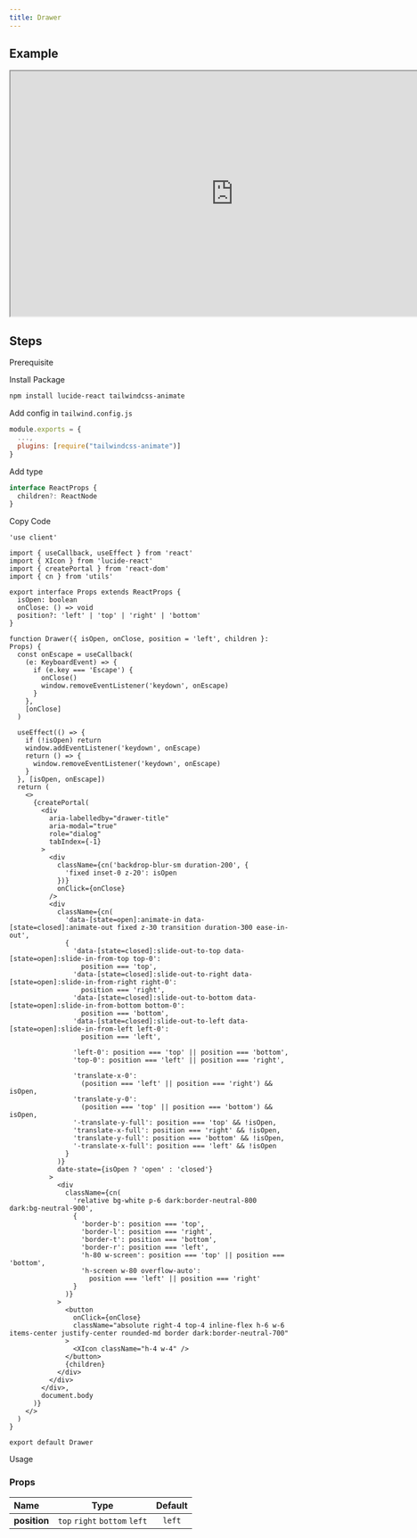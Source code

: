 ```yaml
---
title: Drawer
---
```


## Example

<iframe
  src="https://workshop.kidow.me/?path=/docs/components-drawer-v1--docs"
  width="800"
  height="440"
></iframe>

## Steps

<Steps>

<Step>Prerequisite</Step>

<Blocks>
  <ModalBlock icon="utils" name="cn" slug="/utils/cn" />
</Blocks>

<Step>Install Package</Step>

```bash
npm install lucide-react tailwindcss-animate
```

<Step>Add config in `tailwind.config.js`</Step>

```js title="tailwind.config.js"
module.exports = {
  ...,
  plugins: [require("tailwindcss-animate")]
}
```

<Step>Add type</Step>

```ts title="types/index.d.ts"
interface ReactProps {
  children?: ReactNode
}
```

<Step>Copy Code</Step>

```tsx title="containers/drawer/index.tsx"
'use client'

import { useCallback, useEffect } from 'react'
import { XIcon } from 'lucide-react'
import { createPortal } from 'react-dom'
import { cn } from 'utils'

export interface Props extends ReactProps {
  isOpen: boolean
  onClose: () => void
  position?: 'left' | 'top' | 'right' | 'bottom'
}

function Drawer({ isOpen, onClose, position = 'left', children }: Props) {
  const onEscape = useCallback(
    (e: KeyboardEvent) => {
      if (e.key === 'Escape') {
        onClose()
        window.removeEventListener('keydown', onEscape)
      }
    },
    [onClose]
  )

  useEffect(() => {
    if (!isOpen) return
    window.addEventListener('keydown', onEscape)
    return () => {
      window.removeEventListener('keydown', onEscape)
    }
  }, [isOpen, onEscape])
  return (
    <>
      {createPortal(
        <div
          aria-labelledby="drawer-title"
          aria-modal="true"
          role="dialog"
          tabIndex={-1}
        >
          <div
            className={cn('backdrop-blur-sm duration-200', {
              'fixed inset-0 z-20': isOpen
            })}
            onClick={onClose}
          />
          <div
            className={cn(
              'data-[state=open]:animate-in data-[state=closed]:animate-out fixed z-30 transition duration-300 ease-in-out',
              {
                'data-[state=closed]:slide-out-to-top data-[state=open]:slide-in-from-top top-0':
                  position === 'top',
                'data-[state=closed]:slide-out-to-right data-[state=open]:slide-in-from-right right-0':
                  position === 'right',
                'data-[state=closed]:slide-out-to-bottom data-[state=open]:slide-in-from-bottom bottom-0':
                  position === 'bottom',
                'data-[state=closed]:slide-out-to-left data-[state=open]:slide-in-from-left left-0':
                  position === 'left',

                'left-0': position === 'top' || position === 'bottom',
                'top-0': position === 'left' || position === 'right',

                'translate-x-0':
                  (position === 'left' || position === 'right') && isOpen,
                'translate-y-0':
                  (position === 'top' || position === 'bottom') && isOpen,
                '-translate-y-full': position === 'top' && !isOpen,
                'translate-x-full': position === 'right' && !isOpen,
                'translate-y-full': position === 'bottom' && !isOpen,
                '-translate-x-full': position === 'left' && !isOpen
              }
            )}
            date-state={isOpen ? 'open' : 'closed'}
          >
            <div
              className={cn(
                'relative bg-white p-6 dark:border-neutral-800 dark:bg-neutral-900',
                {
                  'border-b': position === 'top',
                  'border-l': position === 'right',
                  'border-t': position === 'bottom',
                  'border-r': position === 'left',
                  'h-80 w-screen': position === 'top' || position === 'bottom',
                  'h-screen w-80 overflow-auto':
                    position === 'left' || position === 'right'
                }
              )}
            >
              <button
                onClick={onClose}
                className="absolute right-4 top-4 inline-flex h-6 w-6 items-center justify-center rounded-md border dark:border-neutral-700"
              >
                <XIcon className="h-4 w-4" />
              </button>
              {children}
            </div>
          </div>
        </div>,
        document.body
      )}
    </>
  )
}

export default Drawer
```

<Step>Usage</Step>

</Steps>

### Props

| Name         |             Type              | Default |
| :----------- | :---------------------------: | :-----: |
| **position** | `top` `right` `bottom` `left` | `left`  |
